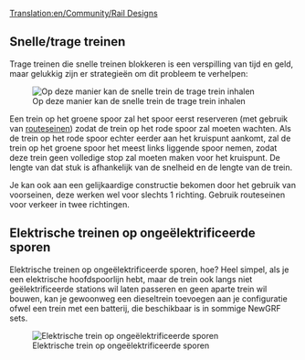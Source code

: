 [[Translation:en/Community/Rail Designs]]
{{en/Manual/Navigation}}
==Snelle/trage treinen==
Trage treinen die snelle treinen blokkeren is een verspilling van tijd en geld, maar gelukkig zijn er strategieën om dit probleem te verhelpen:

[[File:en/Community/Rail design1.png|center|frame|Op deze manier kan de snelle trein de trage trein inhalen]]

Een trein op het groene spoor zal het spoor eerst reserveren (met gebruik van [[nl/Manual/Seinen#routeseinen|routeseinen]]) zodat de trein op het rode spoor zal moeten wachten. Als de trein op het rode spoor echter eerder aan het kruispunt aankomt, zal de trein op het groene spoor het meest links liggende spoor nemen, zodat deze trein geen volledige stop zal moeten maken voor het kruispunt. De lengte van dat stuk is afhankelijk van de snelheid en de lengte van de trein.

Je kan ook aan een gelijkaardige constructie bekomen door het gebruik van voorseinen, deze werken wel voor slechts 1 richting. Gebruik routeseinen voor verkeer in twee richtingen.

==Elektrische treinen op ongeëlektrificeerde sporen==

Elektrische treinen op ongeëlektrificeerde sporen, hoe? Heel simpel, als je een elektrische hoofdspoorlijn hebt, maar de trein ook langs niet geëlektrificeerde stations wil laten passeren en geen aparte trein wil bouwen, kan je gewoonweg een dieseltrein toevoegen aan je configuratie ofwel een trein met een batterij, die beschikbaar is in sommige NewGRF sets.

[[File:en/Community/Snapshot7.png|frame|center|Elektrische trein op ongeëlektrificeerde sporen]]